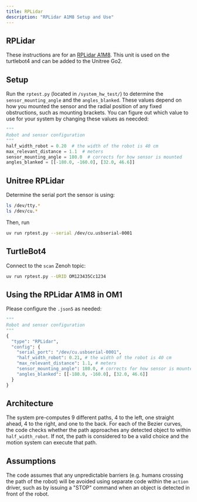 ```yaml
---
title: RPLidar
description: "RPLidar A1M8 Setup and Use"
---
```


## RPLidar

These instructions are for an [RPLidar A1M8](https://bucket-download.slamtec.com/d1e428e7efbdcd65a8ea111061794fb8d4ccd3a0/LD108_SLAMTEC_rplidar_datasheet_A1M8_v3.0_en.pdf). This unit is used on the turtlebot4 and can be added to the Unitree Go2. 

## Setup

Run the `rptest.py` (located in `/system_hw_test/`) to determine the `sensor_mounting_angle` and the `angles_blanked`. These values depend on how you mounted the sensor and the radial position of any fixed obstructions, such as mounting brackets. You can figure out which value to use for your system by changing these values as neecded:

```py
"""
Robot and sensor configuration
"""
half_width_robot = 0.20  # the width of the robot is 40 cm
max_relevant_distance = 1.1  # meters
sensor_mounting_angle = 180.0  # corrects for how sensor is mounted
angles_blanked = [[-180.0, -160.0], [32.0, 46.6]] 
```

## Unitree RPLidar

Determine the serial port the sensor is using:

```bash
ls /dev/tty.*  
ls /dev/cu.*  
```

Then, run

```bash
uv run rptest.py --serial /dev/cu.usbserial-0001
```

## TurtleBot4

Connect to the `scan` Zenoh topic:

```bash
uv run rptest.py --URID OM123435Cc1234
```

## Using the RPLidar A1M8 in OM1

Please configure the `.json5` as needed: 

```python
"""
Robot and sensor configuration
"""
{
  "type": "RPLidar",
  "config": {
    "serial_port": "/dev/cu.usbserial-0001",
    "half_width_robot": 0.21, # the width of the robot is 40 cm
    "max_relevant_distance": 1.1, # meters
    "sensor_mounting_angle": 180.0, # corrects for how sensor is mounted relative to robot
    "angles_blanked": [[-180.0, -160.0], [32.0, 46.6]]
  }
}
```

## Architecture 

The system pre-computes 9 different paths, 4 to the left, one straight ahead, 4 to the right, and one to the back. For each of the Bezier curves, the code checks whether the path approaches any detected object to within `half_width_robot`. If not, the path is considered to be a valid choice and the motion system can execute that path. 

## Assumptions

The code assumes that any unpredictable barriers (e.g. humans crossing the path of the robot) will be avoided using separate code within the `action` driver, such as by issuing a "STOP" command when an object is detected in front of the robot.   